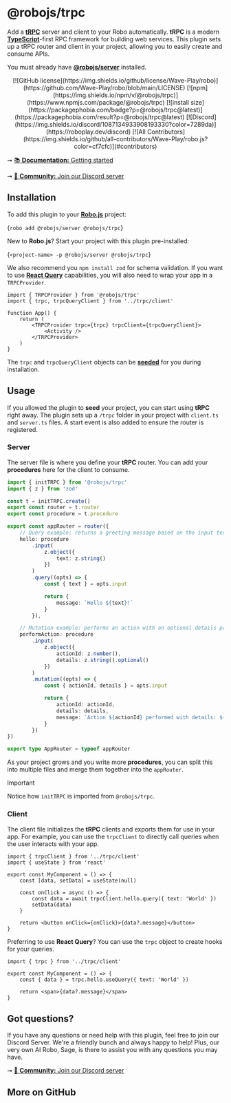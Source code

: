 
# @robojs/trpc

Add a **[tRPC](https://trpc.io)** server and client to your Robo automatically. **tRPC** is a modern **[TypeScript](https://robojs.dev/robojs/typescript)**-first RPC framework for building web services. This plugin sets up a tRPC router and client in your project, allowing you to easily create and consume APIs.

You must already have **[@robojs/server](https://robojs.dev/plugins/server)** installed.

<div align="center">
	[![GitHub
	license](https://img.shields.io/github/license/Wave-Play/robo)](https://github.com/Wave-Play/robo/blob/main/LICENSE)
	[![npm](https://img.shields.io/npm/v/@robojs/trpc)](https://www.npmjs.com/package/@robojs/trpc) [![install
	size](https://packagephobia.com/badge?p=@robojs/trpc@latest)](https://packagephobia.com/result?p=@robojs/trpc@latest)
	[![Discord](https://img.shields.io/discord/1087134933908193330?color=7289da)](https://roboplay.dev/discord) [![All
	Contributors](https://img.shields.io/github/all-contributors/Wave-Play/robo.js?color=cf7cfc)](#contributors)
</div>

➞ [📚 **Documentation:** Getting started](https://docs.roboplay.dev/docs/getting-started)

➞ [🚀 **Community:** Join our Discord server](https://roboplay.dev/discord)

## Installation 

To add this plugin to your **[Robo.js](https://robojs.dev/getting-started)** project:

<Terminal execute>{`robo add @robojs/server @robojs/trpc`}</Terminal>

New to **Robo.js**? Start your project with this plugin pre-installed:

<Terminal create>{`<project-name> -p @robojs/server @robojs/trpc`}</Terminal>

We also recommend you `npm install zod` for schema validation. If you want to use **[React Query](https://tanstack.com/query/latest/docs/framework/react/overview)** capabilities, you will also need to wrap your app in a `TRPCProvider`.

```tsx
import { TRPCProvider } from '@robojs/trpc'
import { trpc, trpcQueryClient } from '../trpc/client'

function App() {
	return (
		<TRPCProvider trpc={trpc} trpcClient={trpcQueryClient}>
			<Activity />
		</TRPCProvider>
	)
}
```

The `trpc` and `trpcQueryClient` objects can be **[seeded](https://robojs.dev/plugins/seed)** for you during installation.

## Usage 

If you allowed the plugin to **seed** your project, you can start using **tRPC** right away. The plugin sets up a `/trpc` folder in your project with `client.ts` and `server.ts` files. A start event is also added to ensure the router is registered.

### Server

The server file is where you define your **tRPC** router. You can add your **procedures** here for the client to consume.

```ts
import { initTRPC } from '@robojs/trpc'
import { z } from 'zod'

const t = initTRPC.create()
export const router = t.router
export const procedure = t.procedure

export const appRouter = router({
	// Query example: returns a greeting message based on the input text
	hello: procedure
		.input(
			z.object({
				text: z.string()
			})
		)
		.query((opts) => {
			const { text } = opts.input

			return {
				message: `Hello ${text}!`
			}
		}),

	// Mutation example: performs an action with an optional details parameter
	performAction: procedure
		.input(
			z.object({
				actionId: z.number(),
				details: z.string().optional()
			})
		)
		.mutation((opts) => {
			const { actionId, details } = opts.input

			return {
				actionId: actionId,
				details: details,
				message: `Action ${actionId} performed with details: ${details || 'None'}.`
			}
		})
})

export type AppRouter = typeof appRouter
```

As your project grows and you write more **procedures**, you can split this into multiple files and merge them together into the `appRouter`.

> [!IMPORTANT]
> Notice how `initTRPC` is imported from `@robojs/trpc`.

### Client

The client file initializes the **tRPC** clients and exports them for use in your app. For example, you can use the `trpcClient` to directly call queries when the user interacts with your app.

```tsx
import { trpcClient } from '../trpc/client'
import { useState } from 'react'

export const MyComponent = () => {
	const [data, setData] = useState(null)

	const onClick = async () => {
		const data = await trpcClient.hello.query({ text: 'World' })
		setData(data)
	}

	return <button onClick={onClick}>{data?.message}</button>
}
```

Preferring to use **React Query**? You can use the `trpc` object to create hooks for your queries.

```tsx
import { trpc } from '../trpc/client'

export const MyComponent = () => {
	const { data } = trpc.hello.useQuery({ text: 'World' })

	return <span>{data?.message}</span>
}
```

## Got questions? 

If you have any questions or need help with this plugin, feel free to join our Discord Server. We're a friendly bunch and always happy to help! Plus, our very own AI Robo, Sage, is there to assist you with any questions you may have.

➞ [🚀 **Community:** Join our Discord server](https://roboplay.dev/discord)


## More on GitHub

<CardContainer><Card href="https://github.com/Wave-Play/robo.js/tree/main/packages/@robojs/trpc" title="🔗 GitHub Repository" description="Explore source code on GitHub."/></CardContainer>
